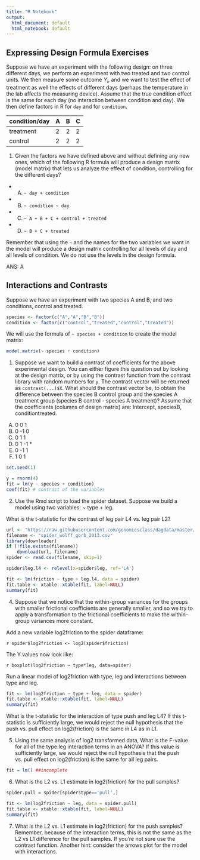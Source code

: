 ```yaml
---
title: "R Notebook"
output:
  html_document: default
  html_notebook: default
---
```


## Expressing Design Formula Exercises

Suppose we have an experiment with the following design: on three different days, we perform an experiment with two treated and two control units. We then measure some outcome $Y_i$, and we want to test the effect of treatment as well the effects of different days (perhaps the temperature in the lab affects the measuring device). Assume that the true condition effect is the same for each day (no interaction between condition and day). We then define factors in R for `day` and for `condition`.

|condition/day	| A	| B	| C |
| ------------- | - | - | - |
|treatment	    | 2	| 2	| 2 |
|control        | 2	| 2	| 2 |

1. Given the factors we have defined above and without defining any new ones, which of the following R formula will produce a design matrix (model matrix) that lets us analyze the effect of condition, controlling for the different days?
  + A) `~ day + condition`
  + B) `~ condition ~ day`
  + C) `~ A + B + C + control + treated`
  + D) `~ B + C + treated`
  
Remember that using the `~` and the names for the two variables we want in the model will produce a design matrix controlling for all levels of day and all levels of condition. We do not use the levels in the design formula.

ANS: A


## Interactions and Contrasts

Suppose we have an experiment with two species A and B, and two conditions, control and treated.

```r
species <- factor(c("A","A","B","B"))
condition <- factor(c("control","treated","control","treated"))
```

We will use the formula of `~ species + condition` to create the model matrix:

```r
model.matrix(~ species + condition)
```

  1. Suppose we want to build a contrast of coefficients for the above experimental design.
  You can either figure this question out by looking at the design matrix, or by using the contrast function from the contrast library with random numbers for `y`. The contrast vector will be returned as `contrast(...)$X`.
  What should the contrast vector be, to obtain the difference between the species B control group and the species A treatment group (species B control - species A treatment)? Assume that the coefficients (columns of design matrix) are: Intercept, speciesB, conditiontreated.

A) 0  0  1
B) 0 -1  0
C) 0  1  1
D) 0  1 -1  *
E) 0 -1  1
F) 1  0  1

```r
set.seed(1)

y = rnorm(4)
fit = lm(y ~ species + condition)
coef(fit) # contrast of the variables
```


2. Use the Rmd script to load the spider dataset. Suppose we build a model using two variables: ~ type + leg.

What is the t-statistic for the contrast of leg pair L4 vs. leg pair L2?

```r
url <- "https://raw.githubusercontent.com/genomicsclass/dagdata/master/inst/extdata/spider_wolff_gorb_2013.csv"
filename <- "spider_wolff_gorb_2013.csv"
library(downloader)
if (!file.exists(filename))
    download(url, filename)
spider <- read.csv(filename, skip=1)
```

```r
spider$leg.l4 <- relevel(x=spider$leg, ref='L4')

fit <- lm(friction ~ type + leg.l4, data = spider)
fit.table <- xtable::xtable(fit, label=NULL)
summary(fit)
```

4. Suppose that we notice that the within-group variances for the groups with smaller frictional coefficients are generally smaller, and so we try to apply a transformation to the frictional coefficients to make the within-group variances more constant.

Add a new variable log2friction to the spider dataframe:

`r spider$log2friction <- log2(spider$friction)`

The Y values now look like:

`r boxplot(log2friction ~ type*leg, data=spider)`

Run a linear model of log2friction with type, leg and interactions between type and leg.

```r
fit <- lm(log2friction ~ type + leg, data = spider)
fit.table <- xtable::xtable(fit, label=NULL)
summary(fit)
```

What is the t-statistic for the interaction of type push and leg L4? If this t-statistic is sufficiently large, we would reject the null hypothesis that the push vs. pull effect on log2(friction) is the same in L4 as in L1.

5. Using the same analysis of log2 transformed data, What is the F-value for all of the type:leg interaction terms in an ANOVA? If this value is sufficiently large, we would reject the null hypothesis that the push vs. pull effect on log2(friction) is the same for all leg pairs.

```r
fit = lm() ##incomplete
```


6. What is the L2 vs. L1 estimate in log2(friction) for the pull samples?

```r
spider.pull = spider[spider$type=='pull',]

fit <- lm(log2friction ~ leg, data = spider.pull)
fit.table <- xtable::xtable(fit, label=NULL)
summary(fit)
```

7. What is the L2 vs. L1 estimate in log2(friction) for the push samples? Remember, because of the interaction terms, this is not the same as the L2 vs L1 difference for the pull samples. If you’re not sure use the contrast function. Another hint: consider the arrows plot for the model with interactions.


